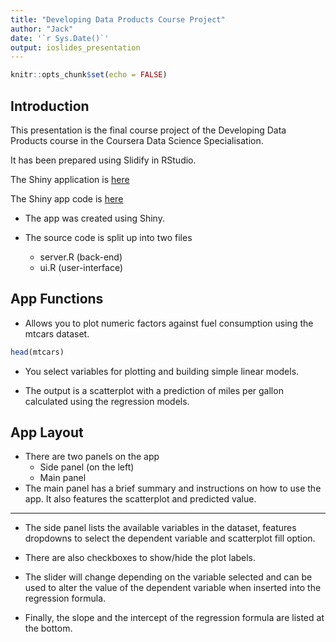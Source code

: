 ```yaml
---
title: "Developing Data Products Course Project"
author: "Jack"
date: '`r Sys.Date()`'
output: ioslides_presentation
---
```


```r
knitr::opts_chunk$set(echo = FALSE)
```

## Introduction

This presentation is the final course project of the Developing Data Products course in the Coursera Data Science Specialisation.

It has been prepared using Slidify in RStudio.

The Shiny application is [here](https://osrjh.shinyapps.io/DevelopingDataProductsCourseProject/)

The Shiny app code is [here](https://github.com/osrjh/Developing-Data-Prodcts-Course-Project)

* The app was created using Shiny.

* The source code is split up into two files 
  + server.R (back-end)
  + ui.R (user-interface)

## App Functions

* Allows you to plot numeric factors against fuel consumption using the mtcars dataset.

```r
head(mtcars)
```

* You select variables for plotting and building simple linear models. 

* The output is a scatterplot with a prediction of miles per gallon calculated using the regression models. 

## App Layout

* There are two panels on the app
  + Side panel (on the left)
  + Main panel
  
* The main panel has a brief summary and instructions on how to use the app. It also features the scatterplot and predicted value.

---

* The side panel lists the available variables in the dataset, features dropdowns to select the dependent variable and scatterplot fill option. 

* There are also checkboxes to show/hide the plot labels.

* The slider will change depending on the variable selected and can be used to alter the value of the dependent variable when inserted into the regression formula.

* Finally, the slope and the intercept of the regression formula are listed at the bottom.

